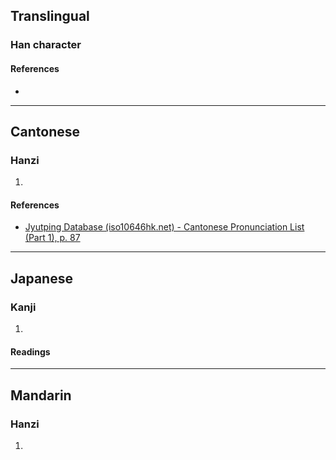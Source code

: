 {{character info}}
==Translingual==

===Han character===
{{Han char|rn=32|rad=土|as=08|sn=11|four=47140|canj=GYFE|ids=⿰土叔}}

====References====
* {{Han ref|kx=0231.020|dkj=05184|dj=0467.060|hdz=10452.080|uh=57F1|ud=22513|bh=D4C8|bd=54472}}

----

==Cantonese==

===Hanzi===
{{yue-hanzi|jyut=[[cuk1]]|y=chuk1}}

# {{rfdef|yue|sort=土08}}

====References====
* [http://www.iso10646hk.net/jp/document/download.jsp Jyutping Database (iso10646hk.net) - Cantonese Pronunciation List (Part 1), p. 87]

----

==Japanese==

===Kanji===
{{ja-kanji|rs=土08}}

# {{rfdef|ja|sort=土08}}

====Readings====
{{ja-readings|goon=[[しゅく]] (shuku)|kanon=[[しゅく]] (shuku)|kun=[[はじめ]] (hajime), [[はじまる]] (hajimaru)}}

----

==Mandarin==

===Hanzi===
{{cmn-hanzi|pin=[[chù]] ([[chu4]])|wg=ch'u<sup>4</sup>}}

# {{rfdef|cmn|sort=土08}}
